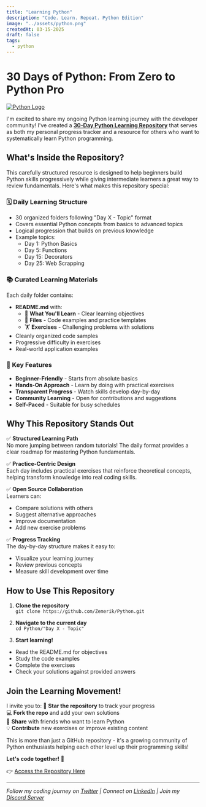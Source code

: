 ```yaml
---
title: "Learning Python"
description: "Code. Learn. Repeat. Python Edition"
image: "../assets/python.png"
createdAt: 03-15-2025
draft: false
tags:
  - python
---
```


# 30 Days of Python: From Zero to Python Pro

[![Python Logo](https://img.shields.io/badge/Python-3776AB?style=for-the-badge&logo=python&logoColor=white)](https://www.python.org/)

I'm excited to share my ongoing Python learning journey with the developer community! I've created a **[30-Day Python Learning Repository](https://github.com/Zemerik/Python)** that serves as both my personal progress tracker and a resource for others who want to systematically learn Python programming. 

## What's Inside the Repository?

This carefully structured resource is designed to help beginners build Python skills progressively while giving intermediate learners a great way to review fundamentals. Here's what makes this repository special:

### 🗓️ Daily Learning Structure
- 30 organized folders following "Day X - Topic" format
- Covers essential Python concepts from basics to advanced topics
- Logical progression that builds on previous knowledge
- Example topics:
  - Day 1: Python Basics
  - Day 5: Functions
  - Day 15: Decorators
  - Day 25: Web Scrapping

### 📚 Curated Learning Materials
Each daily folder contains:
- **README.md** with:
  - 📌 **What You'll Learn** - Clear learning objectives
  - 📂 **Files** - Code examples and practice templates
  - 🏋️ **Exercises** - Challenging problems with solutions
- Cleanly organized code samples
- Progressive difficulty in exercises
- Real-world application examples

### 🚀 Key Features
- **Beginner-Friendly** - Starts from absolute basics
- **Hands-On Approach** - Learn by doing with practical exercises
- **Transparent Progress** - Watch skills develop day-by-day
- **Community Learning** - Open for contributions and suggestions
- **Self-Paced** - Suitable for busy schedules

## Why This Repository Stands Out

✅ **Structured Learning Path**  
No more jumping between random tutorials! The daily format provides a clear roadmap for mastering Python fundamentals.

✅ **Practice-Centric Design**  
Each day includes practical exercises that reinforce theoretical concepts, helping transform knowledge into real coding skills.

✅ **Open Source Collaboration**  
Learners can:
- Compare solutions with others
- Suggest alternative approaches
- Improve documentation
- Add new exercise problems

✅ **Progress Tracking**  
The day-by-day structure makes it easy to:
- Visualize your learning journey
- Review previous concepts
- Measure skill development over time

## How to Use This Repository

1. **Clone the repository**  
`git clone https://github.com/Zemerik/Python.git`

2. **Navigate to the current day**  
`cd Python/"Day X - Topic"`

3. **Start learning!**  
- Read the README.md for objectives
- Study the code examples
- Complete the exercises
- Check your solutions against provided answers

## Join the Learning Movement!

I invite you to:
🌟 **Star the repository** to track your progress  
💻 **Fork the repo** and add your own solutions  
📣 **Share** with friends who want to learn Python  
💡 **Contribute** new exercises or improve existing content

This is more than just a GitHub repository - it's a growing community of Python enthusiasts helping each other level up their programming skills!

**Let's code together!** 🐍

👉 [Access the Repository Here](https://github.com/Zemerik/Python)

---

*Follow my coding journey on [Twitter](https://x.com/Zemerik_X) | Connect on [LinkedIn](https://linkedin.com/in/zemerik) | Join my [Discord Server](https://discord.gg/e7HcQWAmRJ)*